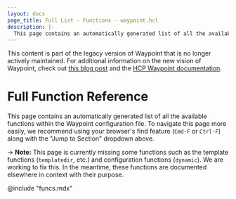 ```yaml
---
layout: docs
page_title: Full List - Functions - waypoint.hcl
description: |-
  This page contains an automatically generated list of all the available functions within the Waypoint configuration file.
---
```


<Warning>

This content is part of the legacy version of Waypoint that is no longer actively maintained. For additional information on the new vision of Waypoint, check out [this blog post](https://www.hashicorp.com/blog/a-new-vision-for-hcp-waypoint) and the [HCP Waypoint documentation](/hcp/docs/waypoint).

</Warning>

# Full Function Reference

This page contains an automatically generated list of all the available
functions within the Waypoint configuration file. To navigate this page
more easily, we recommend using your browser's find feature
(`Cmd-F` or `Ctrl-F`) along with the "Jump to Section" dropdown above.

-> **Note:** This page is currently missing some functions such as
the template functions (`templatedir`, etc.) and configuration functions
(`dynamic`). We are working to fix this. In the meantime, these
functions are documented elsewhere in context with their purpose.

@include "funcs.mdx"
